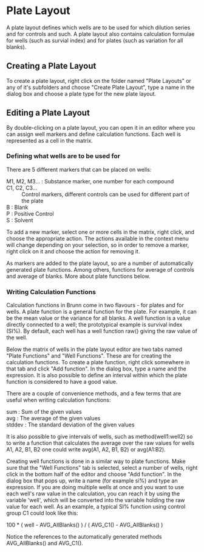 =Plate Layout=
A plate layout defines which wells are to be used for which dilution series and
for controls and such. A plate layout also contains calculation formulae for
wells (such as survial index) and for plates (such as variation for all
blanks).

==Creating a Plate Layout==
To create a plate layout, right click on the folder named "Plate Layouts" or
any of it's subfolders and choose "Create Plate Layout", type a name in the
dialog box and choose a plate type for the new plate layout. 

==Editing a Plate Layout==
By double-clicking on a plate layout, you can open it in an editor where
you can assign well markers and define calculation functions. Each well is
represented as a cell in the matrix.

===Defining what wells are to be used for===
There are 5 different markers that can be placed on wells:

; M1, M2, M3... : Substance marker, one number for each compound
; C1, C2, C3... 
: Control markers, different controls can be used for different part of the plate
; B             : Blank
; P             : Positive Control
; S             : Solvent

To add a new marker, select one or more cells in the matrix, right click, and
choose the appropriate action. The actions available in the context menu will
change depending on your selection, so in order to remove a marker, right click
on it and choose the action for removing it.

As markers are added to the plate layout, so are a number of automatically
generated plate functions. Among others, functions for average of controls and
average of blanks. More about plate functions below.

===Writing Calculation Functions===
Calculation functions in Brunn come in two flavours - for plates and for
wells. A plate function is a general function for the plate. For example, it
can be the mean value or the variance for all blanks. A well function is a
value directly connected to a well; the prototypical example is survival index
(SI%). By default, each well has a well function raw() giving the raw value of
the well.

Below the matrix of wells in the plate layout editor are two tabs
named "Plate Functions" and "Well Functions". These are for creating the
calculation functions. To create a plate function, right click somewhere in that
tab and click "Add function". In the dialog box, type a name and the
expression. It is also possible to define an interval within which the plate
function is considered to have a good value.

There are a couple of convenience methods, and a few terms that are useful 
when writing calculation functions:

;sum    : Sum of the given values 
;avg    : The average of the given values 
;stddev : The standard deviation of the given values

It is also possible to give intervals of wells, such as method(well1:well2) so
to write a function that calculates the average over the raw values for wells
A1, A2, B1, B2 one could write avg(A1, A2, B1, B2) or avg(A1:B2).

Creating well functions is done in a similar way to plate functions. Make sure
that the "Well Functions" tab is selected, select a number of wells, right
click in the bottom half of the editor and choose "Add function". In the dialog
box that pops up, write a name (for example si%) and type an expression. If
you are doing multiple wells at once and you want to use each well's raw value
in the calculation, you can reach it by using the variable 'well', which will
be converted into the variable holding the raw value for each well.  As an
example, a typical SI% function using control group C1 could look like this:

100 * ( well - AVG_AllBlanks() ) / ( AVG_C1() - AVG_AllBlanks() ) 

Notice the references to the automatically generated methods AVG_AllBlanks()
and AVG_C1().
